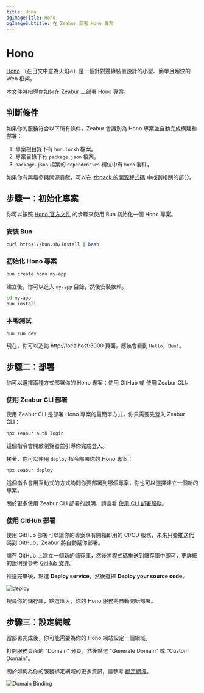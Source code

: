 ```yaml
---
title: Hono
ogImageTitle: Hono
ogImageSubtitle: 在 Zeabur 部署 Hono 專案
---
```


# Hono

[Hono](https://hono.dev) （在日文中意為火焰🔥）是一個針對邊緣裝置設計的小型、簡單且超快的 Web 框架。

本文件將指導你如何在 Zeabur 上部署 Hono 專案。

## 判斷條件

如果你的服務符合以下所有條件，Zeabur 會識別為 Hono 專案並自動完成構建和部署：

1. 專案根目錄下有 `bun.lockb` 檔案。
2. 專案目錄下有 `package.json` 檔案。
3. `package.json` 檔案的 `dependencies` 欄位中有 `hono` 套件。

如果你有興趣參與開源貢獻，可以在 [zbpack 的開源程式碼](https://github.com/zeabur/zbpack/tree/main/internal/bun) 中找到相關的部分。

## 步驟一：初始化專案

你可以按照 [Hono 官方文件](https://hono.dev/getting-started/bun) 的步驟來使用 Bun 初始化一個 Hono 專案。

### 安裝 Bun

```bash
curl https://bun.sh/install | bash
```

### 初始化 Hono 專案

```bash
bun create hono my-app
```

建立後，你可以進入 `my-app` 目錄，然後安裝依賴。

```bash
cd my-app
bun install
```

### 本地測試

```
bun run dev
```

現在，你可以造訪 http://localhost:3000 頁面，應該會看到 `Hello, Bun!`。

## 步驟二：部署

你可以選擇兩種方式部署你的 Hono 專案：使用 GitHub 或 使用 Zeabur CLI。

### 使用 Zeabur CLI 部署

使用 Zeabur CLI 是部署 Hono 專案的最簡單方式，你只需要先登入 Zeabur CLI：

```bash
npx zeabur auth login
```

這個指令會開啟瀏覽器並引導你完成登入。

接著，你可以使用 `deploy` 指令部署你的 Hono 專案：

```bash
npx zeabur deploy
```

這個指令會用互動式的方式詢問你要部署到哪個專案，你也可以選擇建立一個新的專案。

關於更多使用 Zeabur CLI 部署的說明，請查看 [使用 CLI 部署服務](../deploy/deploy-with-cli)。

### 使用 GitHub 部署

使用 GitHub 部署可以讓你的專案享有開箱即用的 CI/CD 服務，未來只要推送代碼到 GitHub，Zeabur 將自動幫你部署。

請在 GitHub 上建立一個新的儲存庫，然後將程式碼推送到儲存庫中即可，更詳細的說明請參考 [GitHub 文件](https://docs.github.com/en/github/importing-your-projects-to-github/adding-an-existing-project-to-github-using-the-command-line)。

推送完畢後，點選 **Deploy service**，然後選擇 **Deploy your source code**。

![deploy](/deploy/common/select-service.en-US.png)

搜尋你的儲存庫，點選匯入，你的 Hono 服務將自動開始部署。

## 步驟三：設定網域

當部署完成後，你可能需要為你的 Hono 網站設定一個網域。

打開服務頁面的 "Domain" 分頁，然後點選 "Generate Domain" 或 "Custom Domain"。

關於如何為你的服務綁定網域的更多資訊，請參考 [綁定網域](../deploy/domain-binding)。

![Domain Binding](/guides/bun/elysia/domain.png)
